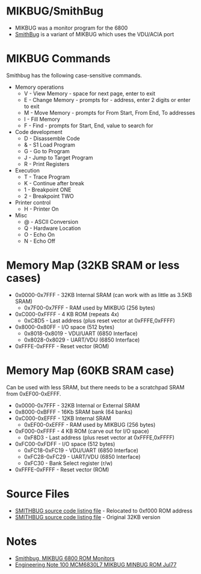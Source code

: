 = MIKBUG/SmithBug =

* MIKBUG was a monitor program for the 6800
* [http://www.retrotechnology.com/restore/smithbug.html SmithBug] is a variant of MIKBUG which uses the VDU/ACIA port

= MIKBUG Commands =

Smithbug has the following case-sensitive commands.

* Memory operations
** V - View Memory - space for next page, enter to exit
** E - Change Memory - prompts for - address, enter 2 digits or enter to exit
** M - Move Memory - prompts for From Start, From End, To addresses
** I - Fill Memory
** F - Find - prompts for Start, End, value to search for
* Code development
** D - Disassemble Code
** & - S1 Load Program
** G - Go to Program
** J - Jump to Target Program
** R - Print Registers
* Execution
** T - Trace Program
** K - Continue after break
** 1 - Breakpoint ONE
** 2 - Breakpoint TWO
* Printer control
** H - Printer On
* Misc
** @ - ASCII Conversion
** Q - Hardware Location
** O - Echo On
** N - Echo Off

=	Memory Map (32KB SRAM or less cases) =

* 0x0000-0x7FFF - 32KB Internal SRAM (can work with as little as 3.5KB SRAM)
**  0x7F00-0x7FFF - RAM used by MIKBUG (256 bytes)
* 0xC000-0xFFFF - 4 KB ROM (repeats 4x)
** 0xC8D5 - Last address (plus reset vector at 0xFFFE,0xFFFF)
* 0x8000-0x80FF - I/O space (512 bytes)
** 0x8018-0x8019 - VDU/UART (6850 Interface)
** 0x8028-0x8029 - UART/VDU (6850 Interface)
* 0xFFFE-0xFFFF - Reset vector (ROM)

=	Memory Map (60KB SRAM case) =

Can be used with less SRAM, but there needs to be a scratchpad SRAM from 0xEF00-0xEFFF.

* 0x0000-0x7FFF - 32KB Internal or External SRAM
* 0x8000-0xBFFF - 16Kb SRAM bank (64 banks)
* 0xC000-0xEFFF - 12KB Internal SRAM
**  0xEF00-0xEFFF - RAM used by MIKBUG (256 bytes)
* 0xF000-0xFFFF - 4 KB ROM (carve out for I/O space)
** 0xF8D3 - Last address (plus reset vector at 0xFFFE,0xFFFF)
* 0xFC00-0xFDFF - I/O space (512 bytes)
** 0xFC18-0xFC19 - VDU/UART (6850 Interface)
** 0xFC28-0xFC29 - UART/VDU (6850 Interface)
** 0xFC30 - Bank Select register (r/w)
* 0xFFFE-0xFFFF - Reset vector (ROM)

= Source Files =

* [https://github.com/douggilliland/Retro-Computers/blob/master/6800/A68%206800%20Assembler_SMITHBUG_AT__F000/V2_DIS_corrected.LST SMITHBUG source code listing file] - Relocated to 0xf000 ROM address
* [https://github.com/douggilliland/Retro-Computers/blob/master/6800/Smithbug/V2_DIS_corrected.LST SMITHBUG source code listing file] - Original 32KB version

= Notes =

* [http://www.retrotechnology.com/restore/smithbug.html Smithbug, MIKBUG 6800 ROM Monitors]
* [https://github.com/douggilliland/Retro-Computers/blob/master/6800/Mikbug/Engineering_Note_100_MCM6830L7_MIKBUG_MINBUG_ROM_Jul77.pdf  Engineering Note 100 MCM6830L7 MIKBUG MINBUG ROM Jul77]
